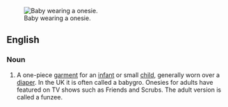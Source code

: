 {{wikipedia}}
[[Image:Baby.jpg|thumb|right|Baby wearing a onesie.]]
==English==

===Noun===
{{en-noun}}

# {{US}} A one-piece [[garment]] for an [[infant]] or small [[child]], generally worn over a [[diaper]]. In the UK it is often called a babygro. Onesies for adults have featured on TV shows such as Friends and Scrubs. The adult version is called a funzee.